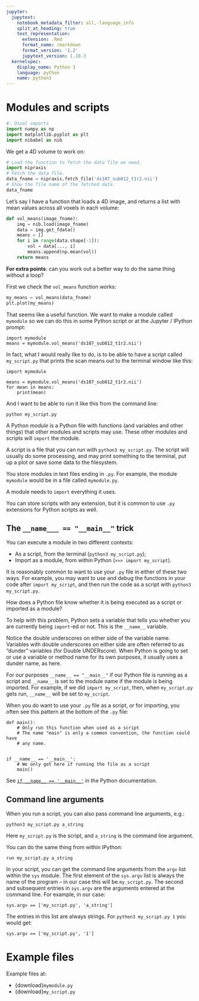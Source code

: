 ```yaml
---
jupyter:
  jupytext:
    notebook_metadata_filter: all,-language_info
    split_at_heading: true
    text_representation:
      extension: .Rmd
      format_name: rmarkdown
      format_version: '1.2'
      jupytext_version: 1.10.3
  kernelspec:
    display_name: Python 3
    language: python
    name: python3
---
```


# Modules and scripts

```python
#: Usual imports
import numpy as np
import matplotlib.pyplot as plt
import nibabel as nib
```

We get a 4D volume to work on:

```python
# Load the function to fetch the data file we need.
import nipraxis
# Fetch the data file.
data_fname = nipraxis.fetch_file('ds107_sub012_t1r2.nii')
# Show the file name of the fetched data.
data_fname
```

Let’s say I have a function that loads a 4D image, and returns a list with
mean values across all voxels in each volume:

```python
def vol_means(image_fname):
    img = nib.load(image_fname)
    data = img.get_fdata()
    means = []
    for i in range(data.shape[-1]):
        vol = data[..., i]
        means.append(np.mean(vol))
    return means
```

**For extra points**: can you work out a better way to do the same thing
without a loop?

First we check the `vol_means` function works:

```python
my_means = vol_means(data_fname)
plt.plot(my_means)
```

That seems like a useful function.  We want to make a module called `mymodule`
so we can do this in some Python script or at the Jupyter / IPython prompt:

```
import mymodule
means = mymodule.vol_means('ds107_sub012_t1r2.nii')
```

In fact, what I would really like to do, is to be able to have a script called
`my_script.py` that prints the scan means out to the terminal window like
this:

```
import mymodule

means = mymodule.vol_means('ds107_sub012_t1r2.nii')
for mean in means:
    print(mean)
```

And I want to be able to run it like this from the command line:

```
python my_script.py
```

A Python *module* is a Python file with functions (and variables and other
things) that other modules and scripts may use. These other modules and
scripts will `import` the module.

A script is a file that you can run with `python3 my_script.py`. The script
will usually do some processing, and may print something to the terminal, put
up a plot or save some data to the filesystem.

You store modules in text files ending in `.py`. For example, the module
`mymodule` would be in a file called `mymodule.py`.

A module needs to `import` everything it uses.

You can store scripts with any extension, but it is common to use `.py`
extensions for Python scripts as well.

## The `__name___ == "__main__"` trick

You can execute a module in two different contexts:

* As a script, from the terminal (`python3 my_script.py`);
* Import as a module, from within Python (`>>> import my_script`).

It is reasonably common to want to use your `.py` file in either of these two
ways.  For example, you may want to use and debug the functions in your code
after `import my_script`, and then run the code as a script with `python3
my_script.py`.

How does a Python file know whether it is being executed as a script or
imported as a module?

To help with this problem, Python sets a variable that tells you whether you
are currently being `import`-ed or not.   This is the `__name__` variable.

Notice the double underscores on either side of the variable name.  Variables
with double underscores on either side are often referred to as “dunder”
variables (for Double UNDERscore).  When Python is going to set or use a
variable or method name for its own purposes, it usually uses a dunder name,
as here.

For our purposes `__name__ == "__main__"` if our Python file is running as a
script and `__name__` is set to the module name if the module is being
imported.  For example, if we did `import my_script`, then, when
`my_script.py` gets run, `__name__` will be set to `my_script`.

When you do want to use your `.py` file as a script, or for importing, you
often see this pattern at the bottom of the `.py` file:

```
def main():
    # Only run this function when used as a script
    # The name "main" is only a common convention, the function could have
    # any name.


if __name__ == '__main__':
    # We only get here if running the file as a script
    main()
```

See [`if __name__ ==
'__main__'`](https://docs.python.org/3/library/__main__.html) in the Python
documentation.

## Command line arguments

When you run a script, you can also pass command line arguments, e.g.:

```
python3 my_script.py a_string
```

Here `my_script.py` is the script, and `a_string` is the command line
argument.

You can do the same thing from within IPython:

```
run my_script.py a_string
```

In your script, you can get the command line arguments from the `argv`
list within the `sys` module.  The first element of the `sys.argv` list is
always the name of the program – in our case this will be `my_script.py`.
The second and subsequent entries in `sys.argv` are the arguments entered at
the command line.  For example, in our case:

```
sys.argv == ['my_script.py', 'a_string']
```

The entries in this list are always strings.  For `python3 my_script.py 1`
you would get:

```
sys.argv == ['my_script.py', '1']
```

# Example files

Example files at:

* {download}`mymodule.py`
* {download}`my_script.py`
